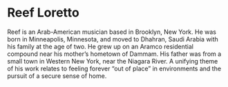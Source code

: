 # Reef Loretto

Reef is an Arab-American musician based in Brooklyn, New York. He was born in
Minneapolis, Minnesota, and moved to Dhahran, Saudi Arabia with his family at
the age of two. He grew up on an Aramco residential compound near his mother’s
hometown of Dammam. His father was from a small town in Western New York, near
the Niagara River. A unifying theme of his work relates to feeling forever “out
of place” in environments and the pursuit of a secure sense of home.
